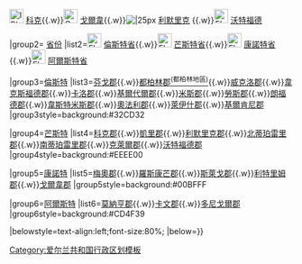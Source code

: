 {{Navbox
|name=Ireland states
|title=[[愛爾蘭島|愛爾蘭]][[愛爾蘭共和國|共和國]][[愛爾蘭行政區劃|行政區劃]]
|above=[[首都]]：[[File:Coat-of-arms-of-Dublin.svg|30px]] [[都柏林]]
|abovestyle=background:#32CD32
|image=[[File:Flag of Ireland.svg|80px]]
|state={{{state<includeonly>|collapsed</includeonly>}}}

|group1= 郡級市
|list1=[[File:IRL Dublin flag.svg|25px]] [[都柏林]]{{.w}}[[File:IRL Cork flag.gif|25px]] [[科克 (爱尔兰)|科克]]{{.w}}[[File:Galway crest.png|25px]] [[戈爾韋]]{{.w}}[[File:Limerick kolory.png||25px]] [[利默里克]] {{.w}}[[File:Flag of County Waterford.png|25px]] [[沃特福德 (芒斯特省)|沃特福德]] 

|group2= [[愛爾蘭省份|省份]]
|list2=[[File:Flag of Leinster.svg|25px]] [[倫斯特省]]{{.w}}[[File:Flag of Munster.svg|25px]] [[芒斯特省]]{{.w}}[[File:Flag of Connacht.svg|25px]] [[康諾特省]]{{.w}}[[File:Flag of Ulster.svg|25px]] [[阿爾斯特省]]

|group3=[[倫斯特省|倫斯特]]
|list3=[[芬戈郡]]{{.w}}[[都柏林地區|都柏林郡<sup>(都柏林地區)</sup>]]{{.w}}[[威克洛郡]]{{.w}}[[韋克斯福德郡]]{{.w}}[[卡洛郡]]{{.w}}[[基爾代爾郡]]{{.w}}[[米斯郡]]{{.w}}[[勞斯郡]]{{.w}}[[朗福德郡]]{{.w}}[[韋斯特米斯郡]]{{.w}}[[奧法利郡]]{{.w}}[[萊伊什郡]]{{.w}}[[基爾肯尼郡]]
|group3style=background:#32CD32

|group4=[[芒斯特省|芒斯特]]
|list4=[[科克郡]]{{.w}}[[凱里郡]]{{.w}}[[利默里克郡]]{{.w}}[[北蒂珀雷里郡]]{{.w}}[[南蒂珀雷里郡]]{{.w}}[[克萊爾郡]]{{.w}}[[沃特福德郡]]
|group4style=background:#EEEE00

|group5=[[康諾特省|康諾特]]
|list5=[[梅奧郡]]{{.w}}[[羅斯康芒郡]]{{.w}}[[斯萊戈郡]]{{.w}}[[利特里姆郡]]{{.w}}[[戈爾韋郡]]
|group5style=background:#00BFFF

|group6=[[阿爾斯特省|阿爾斯特]]
|list6=[[莫納亨郡]]{{.w}}[[卡文郡]]{{.w}}[[多尼戈爾郡]]
|group6style=background:#CD4F39

|belowstyle=text-align:left;font-size:80%;
|below=}}<noinclude>
[[Category:爱尔兰共和国行政区划模板]]</noinclude>